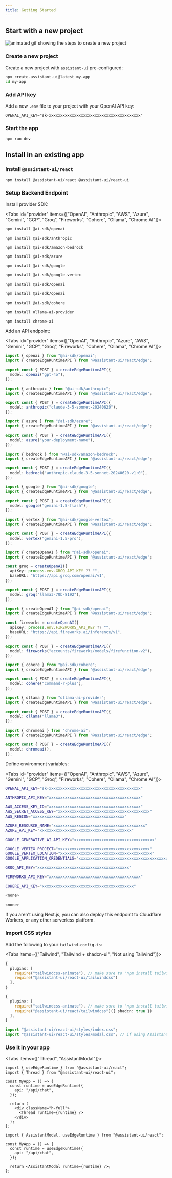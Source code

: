 ```yaml
---
title: Getting Started
---
```



## Start with a new project

![animated gif showing the steps to create a new project](../../../../.github/assets/assistant-ui-starter.gif)

<Steps>
  <Step>

### Create a new project

Create a new project with `assistant-ui` pre-configured:

```sh
npx create-assistant-ui@latest my-app
cd my-app
```

  </Step>
  <Step>

### Add API key

Add a new `.env` file to your project with your OpenAI API key:

```
OPENAI_API_KEY="sk-xxxxxxxxxxxxxxxxxxxxxxxxxxxxxxxxxxxxxxxx"
```

  </Step>
  <Step>

### Start the app

```sh
npm run dev
```

  </Step>
</Steps>

## Install in an existing app

<Steps>
  <Step>

### Install `@assistant-ui/react`

```sh npm2yarn
npm install @assistant-ui/react @assistant-ui/react-ui
```

  </Step>
  <Step>

### Setup Backend Endpoint

Install provider SDK:

<Tabs id="provider" items={["OpenAI", "Anthropic", "AWS", "Azure", "Gemini", "GCP", "Groq", "Fireworks", "Cohere", "Ollama", "Chrome AI"]}>

```sh title="Terminal" tab="OpenAI"
npm install @ai-sdk/openai
```

```sh title="Terminal" tab="Anthropic"
npm install @ai-sdk/anthropic
```

```sh title="Terminal" tab="AWS"
npm install @ai-sdk/amazon-bedrock
```

```sh title="Terminal" tab="Azure"
npm install @ai-sdk/azure
```

```sh title="Terminal" tab="Gemini"
npm install @ai-sdk/google
```

```sh title="Terminal" tab="GCP"
npm install @ai-sdk/google-vertex
```

```sh title="Terminal" tab="Groq"
npm install @ai-sdk/openai
```

```sh title="Terminal" tab="Fireworks"
npm install @ai-sdk/openai
```

```sh title="Terminal" tab="Cohere"
npm install @ai-sdk/cohere
```

```sh title="Terminal" tab="Ollama"
npm install ollama-ai-provider
```

```sh title="Terminal" tab="Chrome AI"
npm install chrome-ai
```

</Tabs>

Add an API endpoint:

<Tabs id="provider" items={["OpenAI", "Anthropic", "Azure", "AWS", "Gemini", "GCP", "Groq", "Fireworks", "Cohere", "Ollama", "Chrome AI"]}>
```ts title="/app/api/chat/route.ts" tab="OpenAI"
import { openai } from "@ai-sdk/openai";
import { createEdgeRuntimeAPI } from "@assistant-ui/react/edge";

export const { POST } = createEdgeRuntimeAPI({
  model: openai("gpt-4o"),
});
```

```ts title="/app/api/chat/route.ts" tab="Anthropic"
import { anthropic } from "@ai-sdk/anthropic";
import { createEdgeRuntimeAPI } from "@assistant-ui/react/edge";

export const { POST } = createEdgeRuntimeAPI({
  model: anthropic("claude-3-5-sonnet-20240620"),
});
```

```ts title="/app/api/chat/route.ts" tab="Azure"
import { azure } from "@ai-sdk/azure";
import { createEdgeRuntimeAPI } from "@assistant-ui/react/edge";

export const { POST } = createEdgeRuntimeAPI({
  model: azure("your-deployment-name"),
});
```

```ts title="/app/api/chat/route.ts" tab="AWS"
import { bedrock } from "@ai-sdk/amazon-bedrock";
import { createEdgeRuntimeAPI } from "@assistant-ui/react/edge";

export const { POST } = createEdgeRuntimeAPI({
  model: bedrock("anthropic.claude-3-5-sonnet-20240620-v1:0"),
});
```

```ts title="/app/api/chat/route.ts" tab="Gemini"
import { google } from "@ai-sdk/google";
import { createEdgeRuntimeAPI } from "@assistant-ui/react/edge";

export const { POST } = createEdgeRuntimeAPI({
  model: google("gemini-1.5-flash"),
});
```

```ts title="/app/api/chat/route.ts" tab="GCP"
import { vertex } from "@ai-sdk/google-vertex";
import { createEdgeRuntimeAPI } from "@assistant-ui/react/edge";

export const { POST } = createEdgeRuntimeAPI({
  model: vertex("gemini-1.5-pro"),
});
```

```ts title="/app/api/chat/route.ts" tab="Groq"
import { createOpenAI } from "@ai-sdk/openai";
import { createEdgeRuntimeAPI } from "@assistant-ui/react/edge";

const groq = createOpenAI({
  apiKey: process.env.GROQ_API_KEY ?? "",
  baseURL: "https://api.groq.com/openai/v1",
});

export const { POST } = createEdgeRuntimeAPI({
  model: groq("llama3-70b-8192"),
});
```

```ts title="/app/api/chat/route.ts" tab="Fireworks"
import { createOpenAI } from "@ai-sdk/openai";
import { createEdgeRuntimeAPI } from "@assistant-ui/react/edge";

const fireworks = createOpenAI({
  apiKey: process.env.FIREWORKS_API_KEY ?? "",
  baseURL: "https://api.fireworks.ai/inference/v1",
});

export const { POST } = createEdgeRuntimeAPI({
  model: fireworks("accounts/fireworks/models/firefunction-v2"),
});
```

```ts title="/app/api/chat/route.ts" tab="Cohere"
import { cohere } from "@ai-sdk/cohere";
import { createEdgeRuntimeAPI } from "@assistant-ui/react/edge";

export const { POST } = createEdgeRuntimeAPI({
  model: cohere("command-r-plus"),
});
```

```ts title="/app/api/chat/route.ts" tab="Ollama"
import { ollama } from "ollama-ai-provider";
import { createEdgeRuntimeAPI } from "@assistant-ui/react/edge";

export const { POST } = createEdgeRuntimeAPI({
  model: ollama("llama3"),
});
```

```ts title="/app/api/chat/route.ts" tab="Chrome AI"
import { chromeai } from "chrome-ai";
import { createEdgeRuntimeAPI } from "@assistant-ui/react/edge";

export const { POST } = createEdgeRuntimeAPI({
  model: chromeai(),
});
```

</Tabs>

Define environment variables:

<Tabs id="provider" items={["OpenAI", "Anthropic", "AWS", "Azure", "Gemini", "GCP", "Groq", "Fireworks", "Cohere", "Ollama", "Chrome AI"]}>

```sh title="/.env.local" tab="OpenAI"
OPENAI_API_KEY="sk-xxxxxxxxxxxxxxxxxxxxxxxxxxxxxxxxxxxxxxxx"
```

```sh title="/.env.local" tab="Anthropic"
ANTHROPIC_API_KEY="xxxxxxxxxxxxxxxxxxxxxxxxxxxxxxxxxxxxxxxx"
```

```sh title="/.env.local" tab="AWS"
AWS_ACCESS_KEY_ID="xxxxxxxxxxxxxxxxxxxxxxxxxxxxxxxxxxxxxxxx"
AWS_SECRET_ACCESS_KEY="xxxxxxxxxxxxxxxxxxxxxxxxxxxxxxxxxxxxxxxx"
AWS_REGION="xxxxxxxxxxxxxxxxxxxxxxxxxxxxxxxxxxxxxxxx"
```

```sh title="/.env.local" tab="Azure"
AZURE_RESOURCE_NAME="xxxxxxxxxxxxxxxxxxxxxxxxxxxxxxxxxxxxxxxx"
AZURE_API_KEY="xxxxxxxxxxxxxxxxxxxxxxxxxxxxxxxxxxxxxxxx"
```

```sh title="/.env.local" tab="Gemini"
GOOGLE_GENERATIVE_AI_API_KEY="xxxxxxxxxxxxxxxxxxxxxxxxxxxxxxxxxxx"
```

```sh title="/.env.local" tab="GCP"
GOOGLE_VERTEX_PROJECT="xxxxxxxxxxxxxxxxxxxxxxxxxxxxxxxxxxxxxxxx"
GOOGLE_VERTEX_LOCATION="xxxxxxxxxxxxxxxxxxxxxxxxxxxxxxxxxxxxxxxx"
GOOGLE_APPLICATION_CREDENTIALS="xxxxxxxxxxxxxxxxxxxxxxxxxxxxxxxxxxxxxxxx"
```

```sh title="/.env.local" tab="Groq"
GROQ_API_KEY="xxxxxxxxxxxxxxxxxxxxxxxxxxxxxxxxxxxxxxxx"
```

```sh title="/.env.local" tab="Fireworks"
FIREWORKS_API_KEY="xxxxxxxxxxxxxxxxxxxxxxxxxxxxxxxxxxxxxxxx"
```

```sh title="/.env.local" tab="Cohere"
COHERE_API_KEY="xxxxxxxxxxxxxxxxxxxxxxxxxxxxxxxxxxxxxxxx"
```

```sh tab="Ollama"
<none>
```

```sh tab="Chrome AI"
<none>
```

</Tabs>

If you aren't using Next.js, you can also deploy this endpoint to Cloudflare Workers, or any other serverless platform.

  </Step>
  <Step>

### Import CSS styles

Add the following to your `tailwind.config.ts`:

<Tabs items={["Tailwind", "Tailwind + shadcn-ui", "Not using Tailwind"]}>

```ts title="/tailwind.config.ts" tab="Tailwind"
{
  plugins: [
    require("tailwindcss-animate"), // make sure to "npm install tailwindcss-animate"
    require("@assistant-ui/react-ui/tailwindcss")
  ],
}
```

```ts title="/tailwind.config.ts" tab="Tailwind + shadcn-ui"
{
  plugins: [
    require("tailwindcss-animate"), // make sure to "npm install tailwindcss-animate"
    require("@assistant-ui/react/tailwindcss")({ shadcn: true })
  ],
}
```

```ts title="/app/layout.tsx" tab="Not using Tailwind"
import "@assistant-ui/react-ui/styles/index.css";
import "@assistant-ui/react-ui/styles/modal.css"; // if using AssistantModal
```

</Tabs>

  </Step>
  <Step>

### Use it in your app

<Tabs items={["Thread", "AssistantModal"]}>

```tsx title="/app/page.tsx" tab="Thread"
import { useEdgeRuntime } from "@assistant-ui/react";
import { Thread } from "@assistant-ui/react-ui";

const MyApp = () => {
  const runtime = useEdgeRuntime({
    api: "/api/chat",
  });

  return (
    <div className="h-full">
      <Thread runtime={runtime} />
    </div>
  );
};
```

```tsx title="/app/page.tsx" tab="AssistantModal"
import { AssistantModal, useEdgeRuntime } from "@assistant-ui/react";

const MyApp = () => {
  const runtime = useEdgeRuntime({
    api: "/api/chat",
  });

  return <AssistantModal runtime={runtime} />;
};
```

</Tabs>

</Step>
</Steps>
